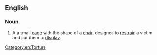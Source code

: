 ==English==

===Noun===
{{wikipedia}}
{{en-noun|-}}

# A a small [[cage]] with the shape of a [[chair]], designed to [[restrain]] a victim and put them to [[display]].

[[Category:en:Torture]]